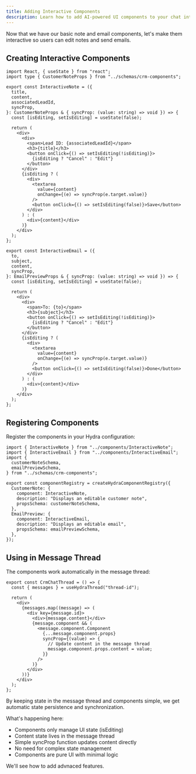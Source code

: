 ```yaml
---
title: Adding Interactive Components
description: Learn how to add AI-powered UI components to your chat interface.
---
```


Now that we have our basic note and email components, let's make them interactive so users can edit notes and send emails.

## Creating Interactive Components

```tsx title="src/components/InteractiveNote.tsx"
import React, { useState } from "react";
import type { CustomerNoteProps } from "../schemas/crm-components";

export const InteractiveNote = ({
  title,
  content,
  associatedLeadId,
  syncProp,
}: CustomerNoteProps & { syncProp: (value: string) => void }) => {
  const [isEditing, setIsEditing] = useState(false);

  return (
    <div>
      <div>
        <span>Lead ID: {associatedLeadId}</span>
        <h3>{title}</h3>
        <button onClick={() => setIsEditing(!isEditing)}>
          {isEditing ? "Cancel" : "Edit"}
        </button>
      </div>
      {isEditing ? (
        <div>
          <textarea
            value={content}
            onChange={(e) => syncProp(e.target.value)}
          />
          <button onClick={() => setIsEditing(false)}>Save</button>
        </div>
      ) : (
        <div>{content}</div>
      )}
    </div>
  );
};

export const InteractiveEmail = ({
  to,
  subject,
  content,
  syncProp,
}: EmailPreviewProps & { syncProp: (value: string) => void }) => {
  const [isEditing, setIsEditing] = useState(false);

  return (
    <div>
      <div>
        <span>To: {to}</span>
        <h3>{subject}</h3>
        <button onClick={() => setIsEditing(!isEditing)}>
          {isEditing ? "Cancel" : "Edit"}
        </button>
      </div>
      {isEditing ? (
        <div>
          <textarea
            value={content}
            onChange={(e) => syncProp(e.target.value)}
          />
          <button onClick={() => setIsEditing(false)}>Done</button>
        </div>
      ) : (
        <div>{content}</div>
      )}
    </div>
  );
};
```

## Registering Components

Register the components in your Hydra configuration:

```tsx title="src/config/hydraConfig.ts"
import { InteractiveNote } from "../components/InteractiveNote";
import { InteractiveEmail } from "../components/InteractiveEmail";
import {
  customerNoteSchema,
  emailPreviewSchema,
} from "../schemas/crm-components";

export const componentRegistry = createHydraComponentRegistry({
  CustomerNote: {
    component: InteractiveNote,
    description: "Displays an editable customer note",
    propsSchema: customerNoteSchema,
  },
  EmailPreview: {
    component: InteractiveEmail,
    description: "Displays an editable email",
    propsSchema: emailPreviewSchema,
  },
});
```

## Using in Message Thread

The components work automatically in the message thread:

```tsx title="src/components/CrmChatThread.tsx"
export const CrmChatThread = () => {
  const { messages } = useHydraThread("thread-id");

  return (
    <div>
      {messages.map((message) => (
        <div key={message.id}>
          <div>{message.content}</div>
          {message.component && (
            <message.component.Component
              {...message.component.props}
              syncProp={(value) => {
                // Update content in the message thread
                message.component.props.content = value;
              }}
            />
          )}
        </div>
      ))}
    </div>
  );
};
```

<Callout>
  By keeping state in the message thread and components simple, we get automatic
  state persistence and synchronization.
</Callout>

What's happening here:

- Components only manage UI state (isEditing)
- Content state lives in the message thread
- Simple syncProp function updates content directly
- No need for complex state management
- Components are pure UI with minimal logic

<Callout title="Next Steps">We'll see how to add advnaced features.</Callout>
